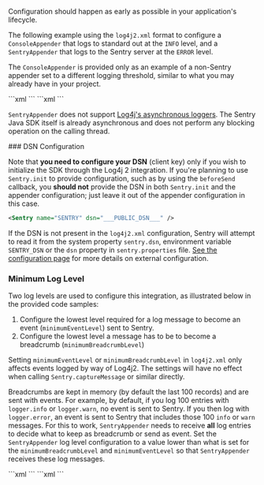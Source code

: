 Configuration should happen as early as possible in your application's lifecycle.

The following example using the `log4j2.xml` format to configure a `ConsoleAppender` that logs to standard out at the `INFO` level, and a `SentryAppender` that logs to the Sentry server at the `ERROR` level.

<Note>

The `ConsoleAppender` is provided only as an example of a non-Sentry appender set to a different logging threshold, similar to what you may already have in your project.

</Note>

<OnboardingOption optionId="opentelemetry" hideForThisOption>
```xml
<?xml version="1.0" encoding="UTF-8"?>
<Configuration>

  <Appenders>
    <Console name="CONSOLE" target="SYSTEM_OUT">
      <PatternLayout pattern="%d{HH:mm:ss.SSS} [%t] %-5level %logger{36} - %msg%n"/>
    </Console>
    <Sentry name="SENTRY" dsn="___PUBLIC_DSN___"/>
  </Appenders>

  <Loggers>
    <Root level="INFO">
      <AppenderRef ref="CONSOLE"/>
      <AppenderRef ref="SENTRY" level="ERROR"/>
    </Root>
  </Loggers>

</Configuration>
```
</OnboardingOption>

<OnboardingOption optionId="opentelemetry">
```xml
<?xml version="1.0" encoding="UTF-8"?>
<Configuration>

  <Appenders>
    <Console name="CONSOLE" target="SYSTEM_OUT">
      <PatternLayout pattern="%d{HH:mm:ss.SSS} [%t] %-5level %logger{36} - %msg%n"/>
    </Console>
    <Sentry name="SENTRY"/>
  </Appenders>

  <Loggers>
    <Root level="INFO">
      <AppenderRef ref="CONSOLE"/>
      <AppenderRef ref="SENTRY" level="ERROR"/>
    </Root>
  </Loggers>

</Configuration>
```
</OnboardingOption>

`SentryAppender` does not support [Log4j's asynchronous loggers](https://logging.apache.org/log4j/2.x/manual/async.html). The Sentry Java SDK itself is already asynchronous and does not perform any blocking operation on the calling thread.

<OnboardingOption optionId="opentelemetry" hideForThisOption>
### DSN Configuration

Note that **you need to configure your DSN** (client key) only if you wish to initialize the SDK through the Log4j 2 integration. If you're planning to use `Sentry.init` to provide configuration, such as by using the `beforeSend` callback, you **should not** provide the DSN in both `Sentry.init` and the appender configuration; just leave it out of the appender configuration in this case.

```xml
<Sentry name="SENTRY" dsn="___PUBLIC_DSN___" />
```

If the DSN is not present in the `log4j2.xml` configuration, Sentry will attempt to read it from the system property `sentry.dsn`, environment variable `SENTRY_DSN` or the `dsn` property in `sentry.properties` file. [See the configuration page](/platforms/java/configuration/) for more details on external configuration.
</OnboardingOption>

### Minimum Log Level

Two log levels are used to configure this integration, as illustrated below in the provided code samples:

1. Configure the lowest level required for a log message to become an event (`minimumEventLevel`) sent to Sentry.
2. Configure the lowest level a message has to be to become a breadcrumb (`minimumBreadcrumbLevel`)

<Note>

Setting `minimumEventLevel` or `minimumBreadcrumbLevel` in `log4j2.xml` only affects events logged by way of Log4j2. The settings will have no effect when calling `Sentry.captureMessage` or similar directly.

</Note>

Breadcrumbs are kept in memory (by default the last 100 records) and are sent with events. For example, by default, if you log 100 entries with `logger.info` or `logger.warn`, no event is sent to Sentry. If you then log with `logger.error`, an event is sent to Sentry that includes those 100 `info` or `warn` messages. For this to work, `SentryAppender` needs to receive **all** log entries to decide what to keep as breadcrumb or send as event. Set the `SentryAppender` log level configuration to a value lower than what is set for the `minimumBreadcrumbLevel` and `minimumEventLevel` so that `SentryAppender` receives these log messages.

<OnboardingOption optionId="opentelemetry" hideForThisOption>
```xml
<!-- Setting minimumBreadcrumbLevel modifies the default minimum level to add breadcrumbs from INFO to DEBUG  -->
<!-- Setting minimumEventLevel the default minimum level to capture an event from ERROR to WARN  -->
<Sentry name="SENTRY"
        dsn="___PUBLIC_DSN___"
        minimumBreadcrumbLevel="DEBUG"
        minimumEventLevel="WARN"/>
```
</OnboardingOption>
<OnboardingOption optionId="opentelemetry">
```xml
<!-- Setting minimumBreadcrumbLevel modifies the default minimum level to add breadcrumbs from INFO to DEBUG  -->
<!-- Setting minimumEventLevel the default minimum level to capture an event from ERROR to WARN  -->
<Sentry name="SENTRY"
        minimumBreadcrumbLevel="DEBUG"
        minimumEventLevel="WARN"/>
```
</OnboardingOption>
